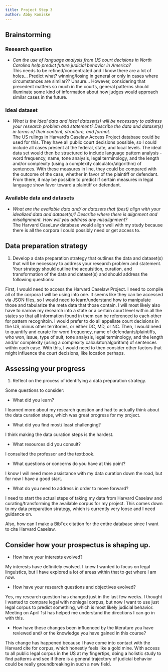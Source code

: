```yaml
---
title: Project Step 3
author: Abby Komiske
---
```


## Brainstorming

### Research question

<!-- America or NC? -->
- *Can the use of language analysis from US court decisions in North Carolina help predict future judicial behavior in America?*\
This needs to be refined/concentrated and I know there are a lot of holes... Predict what? winning/losing in general or only in cases where circumstances are similar?? Unsure... However, considering that precedent matters so much in the courts, general patterns should illuminate some kind of information about how judges would approach similar cases in the future.

<!--

As you point out, there is more to think about here. A lot of this deals with operationalizing your research question. What do you mean by "judicial behavior"? What are the specific outcomes you are trying to predict? How will you measure these outcomes? What are the variables/ features you will use to predict these outcomes? How will you measure these features?

But before you start adding complexity, just touch base with your research question. What is it you are trying to find out? Why does it matter? What have others done in this area? What are the gaps in the literature? If you address these first, the rest will follow a bit more naturally.

-->

### Ideal dataset

- *What is the ideal data and ideal dataset(s) will be necessary to address your research problem and statement? Describe the data and dataset(s) in terms of their content, structure, and format.*\
The US rulings in Harvard's Caselaw Access Project database could be used for this. <!-- You should be more clear about what is actually in the data base and what you will need to to to acquire, curate, and transform the cases such that they will be useful in your research--> They have all public court decisions possible, so I could include all cases present at the federal, state, and local levels. The ideal data set would then be structured to include language pattern analysis - word frequency, name, tone analysis, legal terminology, and the length and/or complexity (using a complexity calculator/algorithm) of sentences. <!-- This is a long list. Do you have any corroborating evidence that these are good/ useful features? Again, background literature would be really helpful here.--> With these measures in line, they could be compared with the outcome of the case, whether in favor of the plaintiff or defendant. From there, it may be possible to predict if certain measures in legal language show favor toward a plaintiff or defendant. <!-- Now, just clarifying, what do you mean by legal language? Who's language? Defendant's? Plaintiff's? Judge's. You need to be more specific.-->

### Available data and datasets

- *What are the available data and/ or datasets that (best) align with your idealized data and dataset(s)? Describe where there is alignment and misalignment. How will you address any misalignment?*\
The Harvard CaseLaw database would align well with my study because there is all the corpora I could possibly need or get access to.

## Data preparation strategy

1. Develop a data preparation strategy that outlines the data and dataset(s) that will be necessary to address your research problem and statement. Your strategy should outline the acquisition, curation, and transformation of the data and dataset(s) and should address the following questions:

First, I would need to access the Harvard Caselaw Project. I need to compile all of the corpora I will be using into one. It seems like they can be accessed via JSON files, so I would need to learn/understand how to manipulate those and tabularize the meta data that those contain. I will most likely also have to narrow my research into a state or a certain court level within all the states so that all information found in them can be referenced to each other for pattern recognitoin. I would prefer to do all appellate court decisions in the US, minus other territories, or either DC, MD, or NC.
Then, I would need to quantify and curate for word frequency, name of defendants/plaintiffs, who won, issue, type of suit, tone analysis, legal terminology, and the length and/or complexity (using a complexity calculator/algorithm) of sentences within each case.
With this, I would need to then consider other factors that might influence the court decisions, like location perhaps.

<!-- I would look into what the contents and structure of the files from the Harvard Caselaw Project first. It's hard to imagine (realistically) what you can extract and the measures you can derive without knowing for sure what you have and how possible it is to manipulate. In addition, while is sounds more impressive to add a host of measures, it quickly becomes unweildy. I would really encourage you to look at and include any relevant literature in this area to help you narrow your focus and help you define a feasible research plan. -->


## Assessing your progress

1. Reflect on the process of identifying a data preparation strategy.

Some questions to consider:

- What did you learn?

I learned more about my research question and had to actually think about the data curation steps, which was great progress for my project.

<!-- Cool. Yeah, the more you find out the more realistic your plan becomes and it gets exciting. Setbacks are part of the process, however. :) -->

- What did you find most/ least challenging?

I think making the data curation steps is the hardest.

<!-- As you move forward, I would encourage you to take a look at the database files themselves and then envision an 'idealized' dataset for the curated dataset and then another 'idealized' dataset for the transformed dataset. This will help you stay grounded and think of the practical aspects that are key to any research project. -->

- What resources did you consult?

I consulted the professor and the textbook.

<!-- Cool. -->

- What questions or concerns do you have at this point?

I know I will need more assistance with my data curation down the road, but for now I have a good start.

- What do you need to address in order to move forward?

I need to start the actual steps of taking my data from Harvard Caselaw and curating/transforming the available corpus for my project. This comes down to my data preparation strategy, which is currently very loose and I need guidance on.

Also, how can I make a BibTex citation for the entire database since I want to cite Harvard Caselaw.

<!-- You may be able to find a page on their site which will instruct you on how to cite the project. If not, search Google Scholar and/ or look at  research articles that have cited this source. -->


## Consider how your prospectus is shaping up.

- How have your interests evolved?

My interests have definitely evolved. I knew I wanted to focus on legal linguistics, but I have explored a lot of areas within that to get where I am now.

<!-- Cool. It is a neat area that has a lot of potential growth. -->

- How have your research questions and objectives evolved?

Yes, my research question has changed just in the last few weeks. I thought I wanted to compare legal with nonlegal corpus, but now I want to use just legal corpus to predict something, which is most likely judicial behavior. Meeting on April 1st has helped me understand the directions I can go in with this.

<!-- Cool. -->

- How have these changes been influenced by the literature you have reviewed and/ or the knowledge you have gained in this course?

This change has happened because I have come into contact with the Harvard cite for corpus, which honestly feels like a gold mine. With access to all public legal corpus in the US at my fingertips, doing a holistic study to find patterns and see if there is a general trajectory of judicial behavior could be really groundbreaking in such a new field.

<!-- Don't forget the literature. I think if there is one thing to take away from this step it's to dive back into the primary literature to help you frame the research question and methods a bit more effectively. -->

